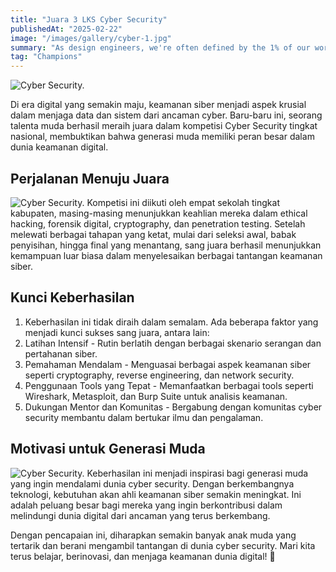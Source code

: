 ```yaml
---
title: "Juara 3 LKS Cyber Security"
publishedAt: "2025-02-22"
image: "/images/gallery/cyber-1.jpg"
summary: "As design engineers, we're often defined by the 1% of our work that makes it into the final product."
tag: "Champions"
---
```


![Cyber Security.](/images/gallery/cyber-4.jpg)

Di era digital yang semakin maju, keamanan siber menjadi aspek krusial dalam menjaga data dan sistem dari ancaman cyber. Baru-baru ini, seorang talenta muda berhasil meraih juara dalam kompetisi Cyber Security tingkat nasional, membuktikan bahwa generasi muda memiliki peran besar dalam dunia keamanan digital.

## Perjalanan Menuju Juara

![Cyber Security.](/images/gallery/cyber-2.jpg)
Kompetisi ini diikuti oleh empat sekolah tingkat kabupaten, masing-masing menunjukkan keahlian mereka dalam ethical hacking, forensik digital, cryptography, dan penetration testing. Setelah melewati berbagai tahapan yang ketat, mulai dari seleksi awal, babak penyisihan, hingga final yang menantang, sang juara berhasil menunjukkan kemampuan luar biasa dalam menyelesaikan berbagai tantangan keamanan siber.

## Kunci Keberhasilan

1. Keberhasilan ini tidak diraih dalam semalam. Ada beberapa faktor yang menjadi kunci sukses sang juara, antara lain:
2. Latihan Intensif - Rutin berlatih dengan berbagai skenario serangan dan pertahanan siber.
3. Pemahaman Mendalam - Menguasai berbagai aspek keamanan siber seperti cryptography, reverse engineering, dan network security.
4. Penggunaan Tools yang Tepat - Memanfaatkan berbagai tools seperti Wireshark, Metasploit, dan Burp Suite untuk analisis keamanan.
5. Dukungan Mentor dan Komunitas - Bergabung dengan komunitas cyber security membantu dalam bertukar ilmu dan pengalaman.

## Motivasi untuk Generasi Muda

![Cyber Security.](/images/gallery/cyber-1.jpg)
Keberhasilan ini menjadi inspirasi bagi generasi muda yang ingin mendalami dunia cyber security. Dengan berkembangnya teknologi, kebutuhan akan ahli keamanan siber semakin meningkat. Ini adalah peluang besar bagi mereka yang ingin berkontribusi dalam melindungi dunia digital dari ancaman yang terus berkembang.

Dengan pencapaian ini, diharapkan semakin banyak anak muda yang tertarik dan berani mengambil tantangan di dunia cyber security. Mari kita terus belajar, berinovasi, dan menjaga keamanan dunia digital! 🚀